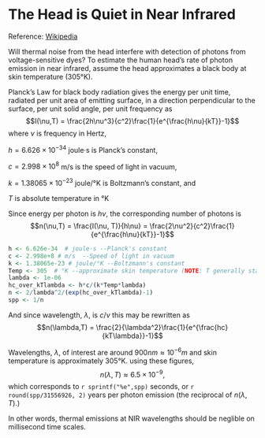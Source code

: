 # The Head is Quiet in Near Infrared

Reference: [Wikipedia](http://en.wikipedia.org/wiki/Black-body_radiation)

Will thermal noise from the head interfere with detection of photons from voltage-sensitive dyes? To estimate the human head's rate of photon emission in near infrared, assume the head approximates a black body at skin temperature (305°K). 

Planck's Law for black body radiation gives the energy per unit time, radiated per unit area of emitting surface, in a direction perpendicular to the surface, per unit solid angle, per unit frequency as$$I(\nu,T) = \frac{2h\nu^3}{c^2}\frac{1}{e^{\frac{h\nu}{kT}}-1}$$
where $\nu$ is frequency in Hertz, 

$h = 6.626\times 10^{-34}$ joule·s is Planck's constant,

$c = 2.998\times 10^{8}$ m/s is the speed of light in vacuum,

$k = 1.38065\times 10^{-23}$ joule/°K is Boltzmann's constant, and 

$T$ is absolute temperature in °K

Since energy per photon is $h\nu$, the corresponding number of photons is$$n(\nu,T) = \frac{I(\nu, T)}{h\nu} = \frac{2\nu^2}{c^2}\frac{1}{e^{\frac{h\nu}{kT}}-1}$$

```r
h <- 6.626e-34  # joule·s --Planck's constant
c <- 2.998e+8 # m/s  --Speed of light in vacuum
k <- 1.38065e-23 # joule/°K --Boltzmann's constant
Temp <- 305  # °K --approximate skin temperature (NOTE: T generally stands for TRUE in R)
lambda <- 1e-06
hc_over_kTlambda <- h*c/(k*Temp*lambda)
n <- 2/lambda^2/(exp(hc_over_kTlambda)-1)
spp <- 1/n
```

And since wavelength, $\lambda,$ is $c/\nu$ this may be rewritten as$$n(\lambda,T) = \frac{2}{\lambda^2}\frac{1}{e^{\frac{hc}{kT\lambda}}-1}$$

Wavelengths, $\lambda,$ of interest are around $900nm \approx 10^{-6}m$ and skin temperature is approximately 305°K. using these figures,$$n(\lambda, T) \approx 6.5 \times 10^{-9},$$which corresponds to `r sprintf("%e",spp)` seconds, or `r round(spp/31556926, 2)` years per photon emission (the reciprocal of $n(\lambda,T)$.)

In other words, thermal emissions at NIR wavelengths should be neglible on millisecond time scales.
